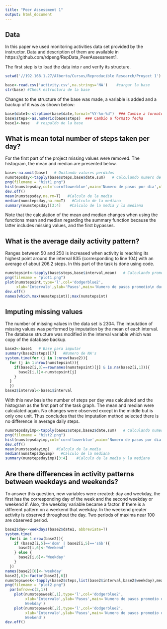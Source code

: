 ```yaml
---
title: "Peer Assessment 1"
output: html_document
---
```


Data
---------------------


In this paper we used monitoring activities data set provided by the instructor. Data and description of them are available in https://github.com/rdpeng/RepData_PeerAssessment1.

The first step is to load the data into r and verify its structure.

```r
setwd('//192.168.1.27/Alberto/Cursos/Reproducible Research/Proyect 1')    #cambio de wd

base<-read.csv('activity.csv',na.strings='NA')    #cargar la base
str(base) #Check estructura de la base
```

Changes to the structure of the base was made, a variable is added and a backup of it was as shown below:

```r
base$date1<-strptime(base$date,format="%Y-%m-%d")  ### Cambio a formato fecha
base$steps<-as.numeric(base$steps)  ### Cambio a formato fecha
base1<-base   # respaldo de la base
```

What is mean total number of steps taken per day?
---------------------

For the first part of the project missing values were removed. The histogram, the mean and median are presented below.

```r
base<-na.omit(base)   # Quitando valores perdidos
numstepsday<-tapply(base$steps,base$date,sum)   # Calculando numero de pasos por dia
png(filename = "hist1.png")
hist(numstepsday,col='cornflowerblue',main='Numero de pasos por dia',xlab='Cantidad de pasos')  # Histograma
dev.off()
mean(numstepsday,na.rm=T)   #Calculo de la media
median(numstepsday,na.rm=T)   #Calculo de la mediana
summary(numstepsday)[3:4]    #Calculo de la media y la mediana
```

Note that the calculation of the mean and median changes when using the functions mean and median regarding the summary function because the latter includes missing values, and the first bypasses.

What is the average daily activity pattern?
---------------------

Ranges between 50 and 250 is increased when activity is reaching its highest point around the interval 835 (corresponding to line 104) with an average of about 206.2 steps. In this part of the task is done using code.

```r
numstepsint<-tapply(base$steps,base$interval,mean)   # Calculando promedio de pasos en cada intervalo de tiempo por dia
png(filename = "plot1.png")
plot(numstepsint,type='l',col='dodgerblue2',
     xlab='Intervalo',ylab='Pasos',main='Numero de pasos promedio\n durante el dia')
dev.off()
names(which.max(numstepsint));max(numstepsint)
```

Imputing missing values
---------------------

The number of missing values in the data set is 2304. The imputation of missing values was performed by imputation by the mean of each interval. The database structure was modified in the interval variable which was copy of the database backup.

```r
base2<-base1   # Base para imputar
summary(base2$steps)[7]   #Numero de NA's
system.time(for (i in 1:nrow(base2)){
  for (j in 1:nrow(numstepsint)){
    if(base2[i,3]==rownames(numstepsint)[j] & is.na(base2[i,1])){
      base2[i,1]<-numstepsint[j]
    }
  }
  })
base2$interval<-base1$interval
``` 

With this new basis the number of steps per day was calculated and the histogram as the first part of the task graph. The mean and median were calculated again. No changes were observed except in the middle but is only one unit. Thus concludes that the imputation method selected there is no difference in average daily steps.


```r
numstepsdayimp<-tapply(base2$steps,base2$date,sum)   # Calculando numero de pasos por dia
png(filename = "hist2.png")
hist(numstepsdayimp,col='cornflowerblue',main='Numero de pasos por dia',xlab='Cantidad de pasos')  # Histograma
dev.off()
mean(numstepsdayimp)   #Calculo de la media
median(numstepsdayimp)   #Calculo de la mediana
summary(numstepsdayimp)[3:4]    #Calculo de la media y la mediana

```


Are there differences in activity patterns between weekdays and weekends?
---------------------

To answer this question, new variables were created: day and weekday, the first has the corresponding day of the week and the second weekday or weekend if. Also, the weekday variable became a factor. If there is a different pattern on a weekend that weekday. In the weekend greater activity is observed throughout the day. Two periods of maxima near 100 are observed period.


```r
base2$day<-weekdays(base2$date1, abbreviate=T)
system.time(
  for(i in 1:nrow(base2)){
    if (base2[i,5]=='dom' | base2[i,5]=='sáb'){
      base2[i,6]<-'Weekend'
    } else {
      base2[i,6]<-'Weekday'
    }
  })
names(base2)[6]<-'weekday'
base2[,6]<-factor(base2[,6])
numstepsweek<-tapply(base2$steps,list(base2$interval,base2$weekday),mean)   # Calculando numero de pasos por dia
png(filename = "plot2.png")
  par(mfrow=c(2,1))
    plot(numstepsweek[,1],type='l',col='dodgerblue2',
         xlab='Intervalo',ylab='Pasos',main='Numero de pasos promedio durante el dia\n
         Weekday')
    plot(numstepsweek[,2],type='l',col='dodgerblue2',
         xlab='Intervalo',ylab='Pasos',main='Numero de pasos promedio durante el dia\n
         Weekend')
dev.off()
```

